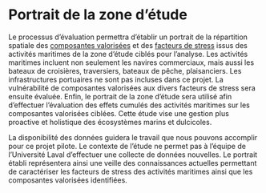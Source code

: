 # Portrait de la zone d'étude



Le processus d’évaluation permettra d’établir un portrait de la répartition spatiale des [composantes valorisées](#cv) et des [facteurs de stress](#stress) issus des activités maritimes de la zone d’étude ciblés pour l’analyse. Les activités maritimes incluent non seulement les navires commerciaux, mais aussi les bateaux de croisières, traversiers, bateaux de pêche, plaisanciers. Les infrastructures portuaires ne sont pas incluses dans ce projet. La vulnérabilité de composantes valorisées aux divers facteurs de stress sera ensuite évaluée. Enfin, le portrait de la zone d’étude sera utilisé afin d’effectuer l’évaluation des effets cumulés des activités maritimes sur les composantes valorisées ciblées. Cette étude vise une gestion plus proactive et holistique des écosystèmes marins et dulcicoles.


La disponibilité des données guidera le travail que nous pouvons accomplir pour ce projet pilote. Le contexte de l’étude ne permet pas à l’équipe de l’Université Laval d’effectuer une collecte de données nouvelles. Le portrait établi représentera ainsi une veille des connaissances actuelles permettant de caractériser les facteurs de stress des activités maritimes ainsi que les composantes valorisées identifiées.

